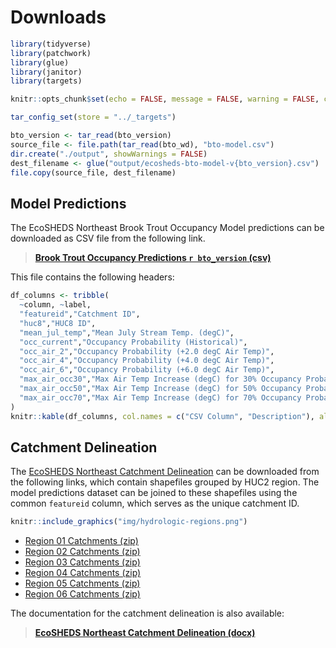 # Downloads

```r
library(tidyverse)
library(patchwork)
library(glue)
library(janitor)
library(targets)

knitr::opts_chunk$set(echo = FALSE, message = FALSE, warning = FALSE, comment = NA)

tar_config_set(store = "../_targets")
```

```r
bto_version <- tar_read(bto_version)
source_file <- file.path(tar_read(bto_wd), "bto-model.csv")
dir.create("./output", showWarnings = FALSE)
dest_filename <- glue("output/ecosheds-bto-model-v{bto_version}.csv")
file.copy(source_file, dest_filename)
```

## Model Predictions

The EcoSHEDS Northeast Brook Trout Occupancy Model predictions can be downloaded as CSV file from the following link.

> **[Brook Trout Occupancy Predictions `r bto_version` (csv)](`r dest_filename`)**

This file contains the following headers:

```r
df_columns <- tribble(
  ~column, ~label,
  "featureid","Catchment ID",
  "huc8","HUC8 ID",
  "mean_jul_temp","Mean July Stream Temp. (degC)",
  "occ_current","Occupancy Probability (Historical)",
  "occ_air_2","Occupancy Probability (+2.0 degC Air Temp)",
  "occ_air_4","Occupancy Probability (+4.0 degC Air Temp)",
  "occ_air_6","Occupancy Probability (+6.0 degC Air Temp)",
  "max_air_occ30","Max Air Temp Increase (degC) for 30% Occupancy Probability",
  "max_air_occ50","Max Air Temp Increase (degC) for 50% Occupancy Probability",
  "max_air_occ70","Max Air Temp Increase (degC) for 70% Occupancy Probability"
)
knitr::kable(df_columns, col.names = c("CSV Column", "Description"), align = "rl")
```

## Catchment Delineation

The [EcoSHEDS Northeast Catchment Delineation](http://conte-ecology.github.io/shedsGisData/) can be downloaded from the following links, which contain shapefiles grouped by HUC2 region. The model predictions dataset can be joined to these shapefiles using the common `featureid` column, which serves as the unique catchment ID.

```r
knitr::include_graphics("img/hydrologic-regions.png")
```

- [Region 01 Catchments (zip)](http://ecosheds.org/assets/nhdhrd/v2/spatial_01.zip)
- [Region 02 Catchments (zip)](http://ecosheds.org/assets/nhdhrd/v2/spatial_02.zip)
- [Region 03 Catchments (zip)](http://ecosheds.org/assets/nhdhrd/v2/spatial_03.zip)
- [Region 04 Catchments (zip)](http://ecosheds.org/assets/nhdhrd/v2/spatial_04.zip)
- [Region 05 Catchments (zip)](http://ecosheds.org/assets/nhdhrd/v2/spatial_05.zip)
- [Region 06 Catchments (zip)](http://ecosheds.org/assets/nhdhrd/v2/spatial_06.zip)

The documentation for the catchment delineation is also available:

> **[EcoSHEDS Northeast Catchment Delineation (docx)](http://ecosheds.org/assets/nhdhrd/v2/NHDHRDV2_Documentation.docx)**
